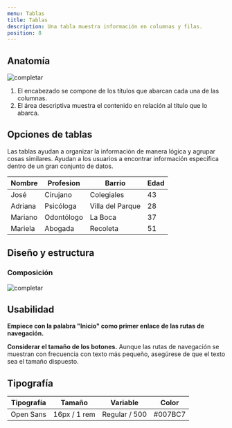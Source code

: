 ```yaml
---
menu: Tablas
title: Tablas
description: Una tabla muestra información en columnas y filas.
position: 8
---
```


## Anatomía

![completar](/componentes/grid/anatomia.svg)  

1. El encabezado se compone de los títulos que abarcan cada una de las columnas. 
2. El área descriptiva muestra el contenido en relación al título que lo abarca.


## Opciones de tablas


Las tablas ayudan a organizar la información de manera lógica y agrupar cosas similares. Ayudan a los usuarios a encontrar información específica dentro de un gran conjunto de datos.

| Nombre   | Profesion                    | Barrio            | Edad  |
|----------|------------------------------|-------------------|-------|
| José     | Cirujano                     | Colegiales        | 43    |
| Adriana  | Psicóloga                    | Villa del Parque  | 28    |
| Mariano  | Odontólogo                   | La Boca           | 37    |
| Mariela  | Abogada                      | Recoleta          | 51    |


## Diseño y estructura

### Composición

![completar](/componentes/grid/composicion.svg)  

## Usabilidad

**Empiece con la palabra "Inicio" como primer enlace de las rutas de navegación.** 

**Considerar el tamaño de los botones.** Aunque las rutas de navegación se muestran con frecuencia con texto más pequeño, asegúrese de que el texto sea el tamaño dispuesto.

## Tipografía


| Tipografía | Tamaño                       | Variable       | Color   |
|------------|------------------------------|----------------|---------|
| Open Sans  | 16px / 1 rem                 | Regular / 500  | #007BC7 |
